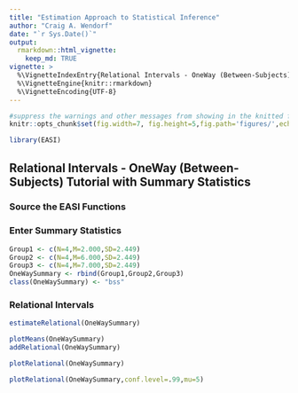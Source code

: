 ```yaml
---
title: "Estimation Approach to Statistical Inference"
author: "Craig A. Wendorf"
date: "`r Sys.Date()`"
output: 
  rmarkdown::html_vignette:
    keep_md: TRUE
vignette: >
  %\VignetteIndexEntry{Relational Intervals - OneWay (Between-Subjects) Tutorial with Summary Statistics}
  %\VignetteEngine{knitr::rmarkdown}
  %\VignetteEncoding{UTF-8}
---
```


```r
#suppress the warnings and other messages from showing in the knitted file.
knitr::opts_chunk$set(fig.width=7, fig.height=5,fig.path='figures/',echo=TRUE,warning=FALSE,message=FALSE)
```

```r
library(EASI)
```

## Relational Intervals - OneWay (Between-Subjects) Tutorial with Summary Statistics

### Source the EASI Functions

### Enter Summary Statistics

```r
Group1 <- c(N=4,M=2.000,SD=2.449)
Group2 <- c(N=4,M=6.000,SD=2.449)
Group3 <- c(N=4,M=7.000,SD=2.449)
OneWaySummary <- rbind(Group1,Group2,Group3)
class(OneWaySummary) <- "bss"
```

### Relational Intervals

```r
estimateRelational(OneWaySummary)
```

```r
plotMeans(OneWaySummary)
addRelational(OneWaySummary)
```

```r
plotRelational(OneWaySummary)
```

```r
plotRelational(OneWaySummary,conf.level=.99,mu=5)
```
